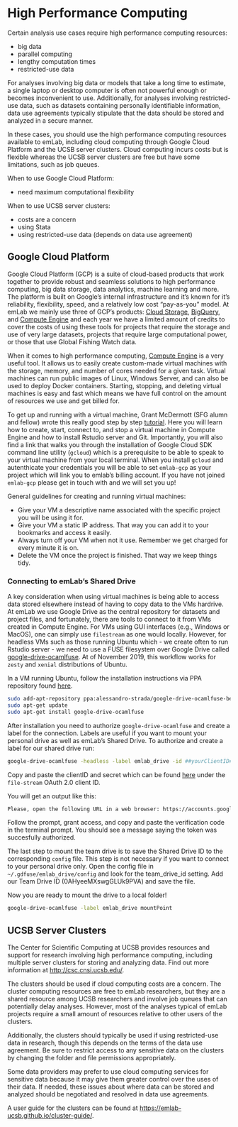 # High Performance Computing

Certain analysis use cases require high performance computing resources:

  * big data
  * parallel computing
  * lengthy computation times
  * restricted-use data

For analyses involving big data or models that take a long time to estimate, a single laptop or desktop computer is often not powerful enough or becomes inconvenient to use. Additionally, for analyses involving restricted-use data, such as datasets containing personally identifiable information, data use agreements typically stipulate that the data should be stored and analyzed in a secure manner.

In these cases, you should use the high performance computing resources available to emLab, including cloud computing through Google Cloud Platform and the UCSB server clusters. Cloud computing incurs costs but is flexible whereas the UCSB server clusters are free but have some limitations, such as job queues.

When to use Google Cloud Platform:

  -  need maximum computational flexibility

When to use UCSB server clusters:

  - costs are a concern
  - using Stata
  - using restricted-use data (depends on data use agreement)

## Google Cloud Platform

Google Cloud Platform (GCP) is a suite of cloud-based products that work together to provide robust and seamless solutions to high performance computing, big data storage, data analytics, machine learning and more. The platform is built on Google's internal infrastructure and it's known for it's reliability, flexibility, speed, and a relatively low cost "pay-as-you" model. At emLab we mainly use three of GCP's products: [Cloud Storage](https://console.cloud.google.com/storage), [BigQuery](https://bigquery.cloud.google.com), and [Compute Engine](https://console.cloud.google.com/compute) and each year we have a limited amount of credits to cover the costs of using these tools for projects that require the storage and use of very large datasets, projects that require large computational power, or those that use Global Fishing Watch data. 

When it comes to high performance computing, [Compute Engine](https://console.cloud.google.com/compute) is a very useful tool. It allows us to easily create custom-made virtual machines with the storage, memory, and number of cores needed for a given task. Virtual machines can run public images of Linux, Windows Server, and can also be used to deploy Docker containers. Starting, stopping, and deleting virtual machines is easy and fast which means we have full control on the amount of resources we use and get billed for. 

To get up and running with a virtual machine, Grant McDermott (SFG alumn and fellow) wrote this really good step by step [tutorial](https://grantmcdermott.com/rstudio-server-compute-engine/). Here you will learn how to create, start, connect to, and stop a virtual machine in Compute Engine and how to install Rstudio server and Git. Importantly, you will also find a link that walks you through the installation of Google Cloud SDK command line utility (`gcloud`) which is a prerequisite to be able to speak to your virtual machine from your local terminal. When you install `gcloud` and autenthicate your credentials you will be able to set `emlab-gcp` as your project which will link you to emlab's billing account. If you have not joined `emlab-gcp` please get in touch with and we will set you up! 

General guidelines for creating and running virtual machines:

  - Give your VM a descriptive name associated with the specific project you will be using it for. 
  - Give your VM a static IP address. That way you can add it to your bookmarks and access it easily. 
  - Always turn off your VM when not it use. Remember we get charged for every minute it is on. 
  - Delete the VM once the project is finished. That way we keep things tidy. 

### Connecting to emLab's Shared Drive

A key consideration when using virtual machines is being able to access data stored elsewhere instead of having to copy data to the VMs hardrive. At emLab we use Google Drive as the central repository for datasets and project files, and fortunately, there are tools to connect to it from VMs created in Compute Engine. For VMs using GUI interfaces (e.g., Windows or MacOS), one can simply use `filestream` as one would locally. However, for headless VMs such as those running Ubuntu which - we create often to run Rstudio server - we need to use a FUSE filesystem over Google Drive called [google-drive-ocamlfuse](https://github.com/astrada/google-drive-ocamlfuse). At of November 2019, this workflow works for `zesty` and `xenial` distributions of Ubuntu. 

In a VM running Ubuntu, follow the installation instructions via PPA repository found [here](https://github.com/astrada/google-drive-ocamlfuse/wiki/Installation). 

```bash
sudo add-apt-repository ppa:alessandro-strada/google-drive-ocamlfuse-beta
sudo apt-get update
sudo apt-get install google-drive-ocamlfuse
```

After installation you need to authorize `google-drive-ocamlfuse` and create a label for the connection. Labels are useful if you want to mount your personal drive as well as emLab's Shared Drive. To authorize and create a label for our shared drive run: 

```bash
google-drive-ocamlfuse -headless -label emlab_drive -id ##yourClientID##.apps.googleusercontent.com -secret ###yoursecret#####
```

Copy and paste the clientID and secret which can be found [here](https://console.cloud.google.com/apis/credentials?project=ucsb-gfw&authuser=1&folder&organizationId) under the `file-stream` OAuth 2.0 client ID. 

You will get an output like this:

```bash
Please, open the following URL in a web browser: https://accounts.google.com/o/oauth2/auth?client_id=##yourClientID##.apps.googleusercontent.com&redirect_uri=urn%3Aietf%3Awg%3Aoauth%3A2.0%3Aoob&scope=https%3A%2F%2Fwww.googleapis.com%2Fauth%2Fdrive&response_type=code&access_type=offline&approval_prompt=force
```

Follow the prompt, grant access, and copy and paste the verification code in the terminal prompt. You should see a message saying the token was succesfully authorized. 

The last step to mount the team drive is to save the Shared Drive ID to the corresponding `config` file. This step is not necessary if you want to connect to your personal drive only. Open the config file in `~/.gdfuse/emlab_drive/config` and look for the team_drive_id setting. Add our Team Drive ID (0AHyeeMXswgGLUk9PVA) and save the file. 

Now you are ready to mount the drive to a local folder! 

```bash
google-drive-ocamlfuse -label emlab_drive mountPoint
```

## UCSB Server Clusters

The Center for Scientific Computing at UCSB provides resources and support for research involving high performance computing, including multiple server clusters for storing and analyzing data. Find out more information at <http://csc.cnsi.ucsb.edu/>.

The clusters should be used if cloud computing costs are a concern. The cluster computing resources are free to emLab researchers, but they are a shared resource among UCSB researchers and involve job queues that can potentially delay analyses. However, most of the analyses typical of emLab projects require a small amount of resources relative to other users of the clusters.

Additionally, the clusters should typically be used if using restricted-use data in research, though this depends on the terms of the data use agreement. Be sure to restrict access to any sensitive data on the clusters by changing the folder and file permissions appropriately.

Some data providers may prefer to use cloud computing services for sensitive data because it may give them greater control over the uses of their data. If needed, these issues about where data can be stored and analyzed should be negotiated and resolved in data use agreements.

A user guide for the clusters can be found at <https://emlab-ucsb.github.io/cluster-guide/>.

